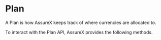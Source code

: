 
# Plan

A Plan is how AssureX keeps track of where currencies are allocated to.

To interact with the Plan API, AssureX provides the following methods.

<Cards num={4}>
  <Card title='Get' href='/plan/get' />
  <Card title='Request' href='/plan/request' />
  <Card title='Create' href='/plan/create' />
</Cards>

